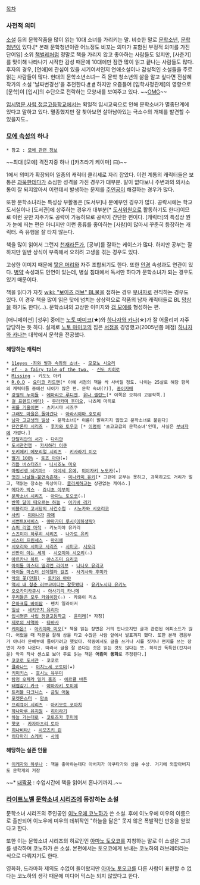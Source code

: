 [[목차]]

=== 사전적 의미 ===
[[소설]] 등의 문학작품을 많이 읽는 10대 소녀를 가리키는 말. 비슷한 말로 [[문학소년]], [[문학청년]]이 있다.[* 본래 문학청년이란 어느정도 비꼬는 의미가 포함된 부정적 의미를 가진 단어임] 소위 [[책벌레]]처럼 정말로 책을 가리지 않고 좋아하는 사람들도 있지만, [사춘기]를 맞이해 나타나기 시작한 감성 때문에 10대에만 잠깐 많이 읽고 끝나는 사람들도 많다. 후자의 경우, [연애]에 관심이 있을 시기여서인지 연애소설이나 감성적인 소설들을 주로 읽는 사람들이 많다.
현대의 문학소년소녀ㅡ 즉 문학 청소년의 삶을 알고 싶다면 전삼혜 작가의 소설 '날짜변경선'을 추천한다.[http://book.naver.com/bookdb/book_detail.nhn?bid=6617987 #] [http://blog.naver.com/juri2233?Redirect=Log&logNo=110109547001 #]
하지만 요즘들어 [입학사정관제]의 영향으로 [문학]이 [입시]의 수단으로 전락하는 모양새를 보여주고 있다. ~~[[OMG]]~~

[[입시명문 사립 정글고등학교]]에서는 획일적 입시교육으로 인해 문학소녀가 멸종단계에 있다고 말하고 있다. 멸종했지만 잘 찾아보면 살아남아있는 극소수의 개체를 발견할 수 있을지도..

=== [[모에 속성]]의 하나 ===
 * 참고 : [[모에 관련 정보]]

~~최대 [모에] 격전지중 하나 ([카츠라기 케이마] 曰)~~

1에서 의미가 확장되어 일종의 캐릭터 클리셰로 자리 잡았다. 이런 계통의 캐릭터들은 보통은 [[과묵]]한데다가 소심한 성격을 가진 경우가 대부분. 말이 없다보니 주변과의 의사소통이 잘 되지않아서 이런데서 발생하는 문제를 [[주인공]]이 해결하는 경우가 많다.

또한 문학소녀라는 특성상 부활동은 [도서부]나 문예부인 경우가 많다. 공략시에는 학교 도서실이나 [도서관]에 상주하는 경우가 대부분[* [[도서위원]]으로 활동하기도 한다]이므로 이런 곳만 자주가도 공략이 가능하므로 공략이 간단한 편이다. [캐릭터]의 특성상 뭔가 눈에 띄는 편은 아니지만 이런 종류를 좋아하는 [사람]이 많아서 꾸준히 등장하는 캐릭터. 즉 유행을 잘 타지 않는다.

책을 많이 읽어서 그런지 [[천재]]라든가, [공부]를 잘하는 케이스가 많다. 하지만 공부는 잘하지만 일반 상식이 부족해서 오히려 고생을 겪는 경우도 있다.

고상한 이미지 때문에 [[땋은 머리]]와 자주 조합되기도 한다. 또한 [[안경]] 속성과도 연관이 있다. [[병약]] 속성과도 인연이 있는데, 병실 침대에서 독서만 하다가 문학소녀가 되는 경우도 있기 때문이다.

책을 읽다가 자칫 [[wiki: "보이즈 러브" BL물]]을 접하는 경우 [[부녀자]]로 전직하는 경우도 있다. 이 경우 책을 많이 읽은 탓에 넘치는 상상력으로 작품의 남자 캐릭터들로 BL [[망상]]을 하기도 한다(...). 문학소녀의 고상한 이미지와 [[갭 모에]]를 형성하는 편.

[애니메이션] [성우] 중에는 [[노토 마미코]](★)와 [[하나자와 카나]](☆)가 잘 어울리며 자주 담당하는 듯 하다. 실제로 [[노토 마미코]]의 집은 [[서점]]을 경영했고(2005년쯤 폐점) [[하나자와 카나]]는 대학에서 문학을 전공했다.

==== 해당하는 캐릭터 ====
 * [[11eyes -죄와 벌과 속죄의 소녀-]] - [[모모노 시오리]]
 * [[ef - a fairy tale of the two.]] - [[신도 치히로]]
 * [[Missing]] - 키도노 아키
 * [[R.O.D]] - [[요미코 리드맨]][* 아예 서점의 책을 싹 사버릴 정도. 나이는 25살로 해당 항목의 캐릭터들 중에선 나이가 많은 편. 문학 숙녀(?)], [[종이자매]]
 * [[강철의 누이들]] - [[에마리오 루디엔]], [[유나 셀린느]][* 이쪽은 오히려 고문학쪽.]
 * [[걸 프렌드(베타)]] - [[무라카미 후미오]], 나츠메 마히로
 * [[귀를 기울이면]] - 츠키시마 시즈쿠
 * [[그래도 마을은 돌아간다]] - [[아라시야마 호토리]]
 * [[남자 고교생의 일상]] - 문학소녀[* 이름이 밝혀지지 않았고 문학소녀로 불린다]
 * [[단간론파 시리즈]] - [[후카와 토우코]] [* [[이명]]이 '초고교급의 문학소녀'인데, 사실은 [[부녀자]]에 가깝다.]
 * [[단탈리안의 서가]] - [[다리안]]
 * [[도서관전쟁]] - [[카사하라 이쿠]]
 * [[도키메키 메모리얼 시리즈]] - [[키사라기 미오]]
 * [[딸기 100%]] - [[토죠 아야]](★)
 * [[리틀 버스터즈!]] - [[니시조노 미오]]
 * [[마법선생 네기마!]] - [[아야세 유에]], [[미야자키 노도카]](★)
 * [[멋진 나날들~불연속존재~]] - [[미나카미 유키]][* 그런데 공부는 못하고, 과묵하고도 거리가 멀고, 책읽는 장소는 옥상이다. [[클리셰]]하고는 상관없는 케이스.]
 * [[메다카 박스]] - [[쥬니초 야부미]]
 * [[문학소녀 시리즈]] - [[아마노 토오코]](☆)
 * [[반쪽 달이 떠오르는 하늘]] - [[아키바 리카]]
 * [[비블리아 고서당의 사건수첩]] - [[시노카와 시오리코]]
 * [[사키(만화)|사키]] - [[미야나가 테루|미야나가]] [[미야나가 사키|자매]]
 * [[서번트X서비스]] - [[야마가미 루시(이하생략)]]
 * [[슈퍼 리얼 마작]] - 키노미야 유카리
 * [[스즈미야 하루히 시리즈]] - [[나가토 유키]]
 * [[시스터 프린세스]] - [[마리에]]
 * [[시오리와 시미코 시리즈]] - [[시미코]], [[시오리(시오리와 시미코 시리즈)|시오리]]
 * [[신만이 아는 세계]] - [[시오미야 시오리]](☆)
 * [[아르카나 하트]] - [[야스즈미 요리코]]
 * [[아이돌 마스터 밀리언 라이브]] - [[나나오 유리코]]
 * [[아이돌 마스터 신데렐라 걸즈]] - [[사기사와 후미카]]
 * [[악의 꽃(만화)]] - [[토키와 아야]]
 * [[역시 내 청춘 러브코미디는 잘못됐다]] - [[유키노시타 유키노]]
 * [[오오카미카쿠시]] - [[아사기리 카나메]]
 * [[우리들은 모두 카와이장]](☆) - 카와이 리츠
 * [[은하표류 바이팜]] - 펜치 일라이저
 * [[일상(만화)|일상]] - [[세키구치 유리아]]
 * [[입시명문 사립 정글고등학교]] - [[윤미래]][* 자칭]
 * [[제로의 사역마]] - [[타바사(제로의 사역마)|타바사]]
 * [[케이온!]] - [[아키야마 미오]][* 책을 읽는 장면은 거의 안나오지만 글과 관련된 에피소드가 많다. 어렸을 때 작문을 잘해 상을 타고 수많은 사람 앞에서 발표까지 했다. 또한 본래 경음부가 아니라 문예부에 들어가려고 했었다. 작중에서도 글을 쓰거나 시를 짓거나 편지를 쓰는 장면이 자주 나온다. 따라서 글을 잘 쓴다는 것은 읽는 것도 많다는 뜻. 하지만 독특한(간지러운) 악곡 작사 센스로 보아 주로 읽는 책은 '''어린이 동화'''로 추정된다.]
 * [[코코로 도서관]] - 코코로
 * [[클라나드]] - [[이치노세 코토미]](★)
 * [[키미키스]] - [[호시노 유우미]]
 * [[탐정 오페라 밀키 홈즈]] - [[에르큘 바튼]]
 * [[태엽감기 카규]] - [[야마자키 토미에]]
 * [[트러블 다크니스]] - [[금빛 어둠]]
 * [[포켓몬스터]] - [[망초(포켓몬스터)|망초]]
 * [[프리큐어 시리즈]] - [[아키모토 코마치]]
 * [[하나마루 유치원]] - [[히이라기(하나마루 유치원)|히이라기]]
 * [[하늘 가는대로]] - [[코토즈카 후미에]]
 * [[햣코]] - [[카자마츠리 토마]]
 * [[히나비타♪]] - [[시모츠키 린]]
 * [[히다마리 스케치]] - [[사에(히다마리 스케치)|사에]]

==== 해당하는 실존 인물 ====
 * [[이케자와 하루나]] : 책을 좋아하는데다 아버지가 아쿠타가와 상을 수상. 거기에 외할아버지도 문학계의 거장
~~* [[내짝꿍]] : 수업시간에 책을 읽어서 혼나기까지..~~
=== [[라이트노벨]] [[문학소녀 시리즈]]에 등장하는 소설 ===
문학소녀 시리즈의 주인공인 [[이노우에 코노하]]가 쓴 소설. 후에 이노우에 미우의 이름으로 출판되어 이노우에 미우의 데뷔작인 "하늘을 닮은" 못지 않은 폭발적인 반응을 얻었다고 한다.

또한 이는 문학소녀 시리즈의 히로인인 [[아마노 토오코]]를 지칭하는 말로 이 소설은 그녀를 생각하며 코노하가 쓴 소설. 본편에서는 토오코에게 보내는 코노하의 러브레터라는 식으로 다뤄지기도 한다.

영화화, 드라마화 제의도 수없이 들어왔지만 [[아마노 토오코]]를 다른 사람이 표현할 수 없다는 코노하의 생각 때문에 미디어 믹스는 되지 않았다고 한다.
